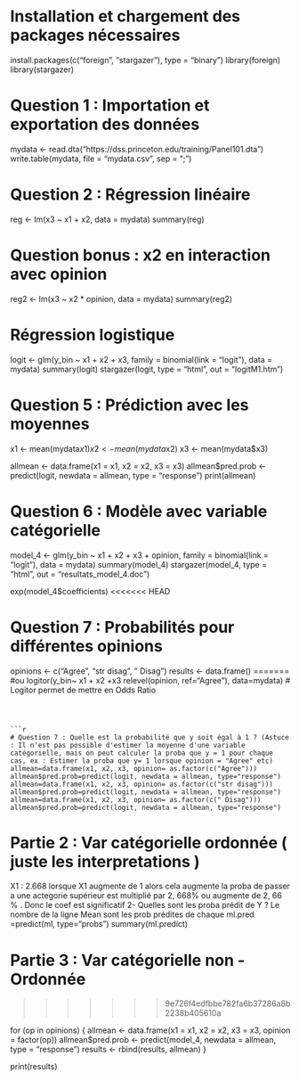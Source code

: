 






# Installation et chargement des packages nécessaires
install.packages(c("foreign", "stargazer"), type = "binary")
library(foreign)
library(stargazer)

# Question 1 : Importation et exportation des données
mydata <- read.dta("https://dss.princeton.edu/training/Panel101.dta")
write.table(mydata, file = "mydata.csv", sep = ";")

# Question 2 : Régression linéaire
reg <- lm(x3 ~ x1 + x2, data = mydata)
summary(reg)

# Question bonus : x2 en interaction avec opinion
reg2 <- lm(x3 ~ x2 * opinion, data = mydata)
summary(reg2)

# Régression logistique
logit <- glm(y_bin ~ x1 + x2 + x3, family = binomial(link = "logit"), data = mydata)
summary(logit)
stargazer(logit, type = "html", out = "logitM1.htm")

# Question 5 : Prédiction avec les moyennes
x1 <- mean(mydata$x1)
x2 <- mean(mydata$x2)
x3 <- mean(mydata$x3)

allmean <- data.frame(x1 = x1, x2 = x2, x3 = x3)
allmean$pred.prob <- predict(logit, newdata = allmean, type = "response")
print(allmean)

# Question 6 : Modèle avec variable catégorielle
model_4 <- glm(y_bin ~ x1 + x2 + x3 + opinion, family = binomial(link = "logit"), data = mydata)
summary(model_4)
stargazer(model_4, type = "html", out = "resultats_model_4.doc")

exp(model_4$coefficients)
<<<<<<< HEAD

# Question 7 : Probabilités pour différentes opinions
opinions <- c("Agree", "str disag", " Disag")
results <- data.frame()
=======
#ou 
logitor(y_bin~ x1 + x2 +x3 relevel(opinion, ref="Agree"), data=mydata) # Logitor permet de mettre en Odds Ratio 

```



```r
# Question 7 : Quelle est la probabilité que y soit égal à 1 ? (Astuce : Il n'est pas possible d'estimer la moyenne d'une variable catégorielle, mais on peut calculer la proba que y = 1 pour chaque cas, ex : Estimer la proba que y= 1 lorsque opinion = "Agree" etc)
allmean=data.frame(x1, x2, x3, opinion= as.factor(c("Agree")))
allmean$pred.prob=predict(logit, newdata = allmean, type="response")
allmean=data.frame(x1, x2, x3, opinion= as.factor(c("str disag")))
allmean$pred.prob=predict(logit, newdata = allmean, type="response")
allmean=data.frame(x1, x2, x3, opinion= as.factor(c(" Disag")))
allmean$pred.prob=predict(logit, newdata = allmean, type="response")
```
#  Partie 2 : Var catégorielle ordonnée ( juste les interpretations ) 

X1 : 2.668 lorsque X1 augmente de 1 alors cela augmente la proba de passer a une actegorie supérieur est multiplié par 2, 668% ou augmente de 2, 66 % . 
Donc le coef est significatif 
2- Quelles sont les proba prédit de Y ? 
Le nombre de la ligne Mean  sont les prob prédites de chaque 
ml.pred =predict(ml, type="probs")
summary(ml.predict)

# Partie 3 : Var catégorielle non -Ordonnée



>>>>>>> 9e726f4edfbbe782fa6b37286a8b2238b405610a

for (op in opinions) {
  allmean <- data.frame(x1 = x1, x2 = x2, x3 = x3, opinion = factor(op))
  allmean$pred.prob <- predict(model_4, newdata = allmean, type = "response")
  results <- rbind(results, allmean)
}

print(results)